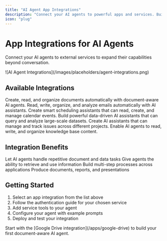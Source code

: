 ```yaml
---
title: "AI Agent App Integrations"
description: "Connect your AI agents to powerful apps and services. Build document-aware, communication-enabled AI agents with xpander.ai's app integrations."
icon: "plug"
---
```


# App Integrations for AI Agents

Connect your AI agents to external services to expand their capabilities beyond conversation.

<Frame caption="AI agent connected to multiple services">
  ![AI Agent Integrations](/images/placeholders/agent-integrations.png)
</Frame>

## Available Integrations

<CardGroup cols={1}>
  <Card
    title="Google Drive"
    icon="google-drive"
    href="/apps/google-drive"
  >
    Create, read, and organize documents automatically with document-aware AI agents.
  </Card>
  <Card
    title="Google Gmail"
    icon="envelope"
    href="/apps/google-gmail"
  >
    Read, write, organize, and analyze emails automatically with AI assistants.
  </Card>
  <Card
    title="Google Calendar"
    icon="calendar"
    href="/apps/google-calendar"
  >
    Create smart scheduling assistants that can read, create, and manage calendar events.
  </Card>
  <Card
    title="Google BigQuery"
    icon="database"
    href="/apps/google-bigquery"
  >
    Build powerful data-driven AI assistants that can query and analyze large-scale datasets.
  </Card>
  <Card
    title="Jira"
    icon="jira"
    href="/apps/jira"
  >
    Create AI assistants that can manage and track issues across different projects.
  </Card>
  <Card
    title="Confluence"
    icon="confluence"
    href="/apps/confluence"
  >
    Enable AI agents to read, write, and organize knowledge base content.
  </Card>
</CardGroup>

## Integration Benefits

<CardGroup cols={2}>
  <Card title="Automate Tasks" icon="robot">
    Let AI agents handle repetitive document and data tasks
  </Card>
  <Card title="Access External Data" icon="database">
    Give agents the ability to retrieve and use information
  </Card>
  <Card title="Create Workflows" icon="arrows-spin">
    Build multi-step processes across applications
  </Card>
  <Card title="Generate Content" icon="file-pen">
    Produce documents, reports, and presentations
  </Card>
</CardGroup>

## Getting Started

1. Select an app integration from the list above
2. Follow the authentication guide for your chosen service
3. Add service tools to your agent
4. Configure your agent with example prompts
5. Deploy and test your integration

<Tip>
Start with the [Google Drive integration](/apps/google-drive) to build your first document-aware AI agent.
</Tip>